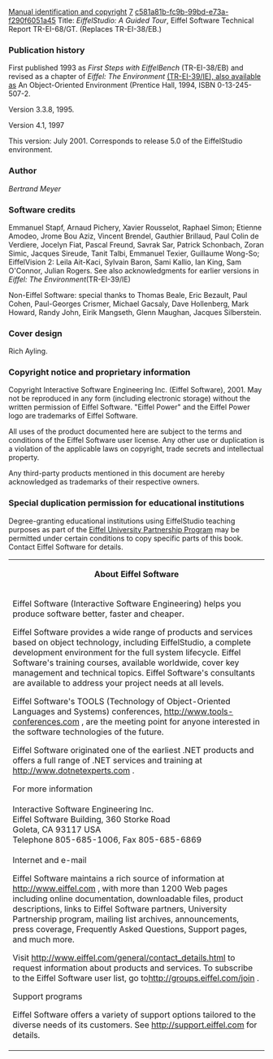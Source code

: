 [[Property:title|Manual identification and copyright]]
[[Property:weight|7]]
[[Property:uuid|c581a81b-fc9b-99bd-e73a-f290f6051a45]]
Title: ''EiffelStudio: A Guided Tour'', Eiffel Software Technical Report TR-EI-68/GT. (Replaces TR-EI-38/EB.) 

===Publication history===

First published 1993 as ''First Steps with EiffelBench'' (TR-EI-38/EB) and revised as a chapter of ''Eiffel: The Environment'' [http://www.eiffel.com/doc/ (TR-EI-39/IE), also available as]  <span>An Object-Oriented Environment</span> (Prentice Hall, 1994, ISBN 0-13-245-507-2. 

Version 3.3.8, 1995.

Version 4.1, 1997

This version: July 2001. Corresponds to release 5.0 of the EiffelStudio environment.

===Author===
''Bertrand Meyer'' 
===Software credits===

Emmanuel Stapf, Arnaud Pichery, Xavier Rousselot, Raphael Simon; Etienne Amodeo, Jrome Bou Aziz, Vincent Brendel, Gauthier Brillaud, Paul Colin de Verdiere, Jocelyn Fiat, Pascal Freund, Savrak Sar, Patrick Schonbach, Zoran Simic, Jacques Sireude, Tanit Talbi, Emmanuel Texier, Guillaume Wong-So; EiffelVision 2: Leila Ait-Kaci, Sylvain Baron, Sami Kallio, Ian King, Sam O'Connor, Julian Rogers. See also acknowledgments for earlier versions in ''Eiffel: The Environment''(TR-EI-39/IE) 

Non-Eiffel Software: special thanks to Thomas Beale, Eric Bezault, Paul Cohen, Paul-Georges Crismer, Michael Gacsaly, Dave Hollenberg, Mark Howard, Randy John, Eirik Mangseth, Glenn Maughan, Jacques Silberstein. 

===Cover design===

Rich Ayling. 

===Copyright notice and proprietary information===

Copyright Interactive Software Engineering Inc. (Eiffel Software), 2001. May not be reproduced in any form (including electronic storage) without the written permission of Eiffel Software. "Eiffel Power" and the Eiffel Power logo are trademarks of Eiffel Software.

All uses of the product documented here are subject to the terms and conditions of the Eiffel Software user license. Any other use or duplication is a violation of the applicable laws on copyright, trade secrets and intellectual property. 

Any third-party products mentioned in this document are hereby acknowledged as trademarks of their respective owners. 

===Special duplication permission for educational institutions===

Degree-granting educational institutions using EiffelStudio teaching purposes as part of the <span> [http://www.eiffel.com/educators/resources.html Eiffel University Partnership Program]  </span> may be permitted under certain conditions to copy specific parts of this book. Contact Eiffel Software for details. 
{| 
|- 
| <center>'''About Eiffel Software ''' </center>
|- 
| 
Eiffel Software (Interactive Software Engineering) helps you produce software better, faster and cheaper. 

Eiffel Software provides a wide range of products and services based on object technology, including EiffelStudio, a complete development environment for the full system lifecycle. Eiffel Software's training courses, available worldwide, cover key management and technical topics. Eiffel Software's consultants are available to address your project needs at all levels. 

Eiffel Software's TOOLS (Technology of Object-Oriented Languages and Systems) conferences, [http://www.tools-conferences.com http://www.tools-conferences.com]  , are the meeting point for anyone interested in the software technologies of the future.

Eiffel Software originated one of the earliest .NET products and offers a full range of .NET services and training at [http://www.dotnetexperts.com http://www.dotnetexperts.com] .

For more information <br/>
<br/>
Interactive Software Engineering Inc.<br/>
Eiffel Software Building, 360 Storke Road<br/>
Goleta, CA 93117 USA<br/>
Telephone 805-685-1006, Fax 805-685-6869 <br/>
<br/>
Internet and e-mail 

Eiffel Software maintains a rich source of information at [http://www.eiffel.com http://www.eiffel.com]  , with more than 1200 Web pages including online documentation, downloadable files, product descriptions, links to Eiffel Software partners, University Partnership program, mailing list archives, announcements, press coverage, Frequently Asked Questions, Support pages, and much more. 

Visit [http://www.eiffel.com/general/contact_details.html http://www.eiffel.com/general/contact_details.html]  to request information about products and services. To subscribe to the Eiffel Software user list, go to[http://groups.eiffel.com/join  http://groups.eiffel.com/join] .

Support programs 

Eiffel Software offers a variety of support options tailored to the diverse needs of its customers. See [http://support.eiffel.com http://support.eiffel.com]  for details. 

|}




